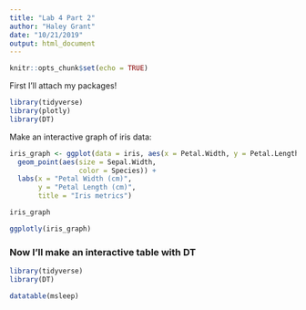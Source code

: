 ```yaml
---
title: "Lab 4 Part 2"
author: "Haley Grant"
date: "10/21/2019"
output: html_document
---
```


```r
knitr::opts_chunk$set(echo = TRUE)
```

First I'll attach my packages!
```r

library(tidyverse)
library(plotly)
library(DT)

```

Make an interactive graph of iris data:
```r

iris_graph <- ggplot(data = iris, aes(x = Petal.Width, y = Petal.Length)) +
  geom_point(aes(size = Sepal.Width,
                 color = Species)) +
  labs(x = "Petal Width (cm)",
       y = "Petal Length (cm)",
       title = "Iris metrics")

iris_graph

ggplotly(iris_graph)

```

### Now I'll make an interactive table with DT

```r
library(tidyverse)
library(DT)
```

```r

datatable(msleep)

```

